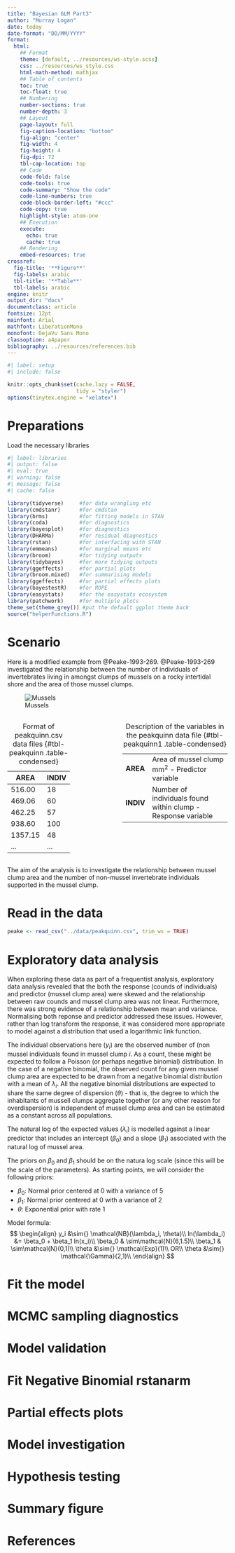 ```yaml
---
title: "Bayesian GLM Part3"
author: "Murray Logan"
date: today
date-format: "DD/MM/YYYY"
format: 
  html:
    ## Format
    theme: [default, ../resources/ws-style.scss]
    css: ../resources/ws_style.css
    html-math-method: mathjax
    ## Table of contents
    toc: true
    toc-float: true
    ## Numbering
    number-sections: true
    number-depth: 3
    ## Layout
    page-layout: full
    fig-caption-location: "bottom"
    fig-align: "center"
    fig-width: 4
    fig-height: 4
    fig-dpi: 72
    tbl-cap-location: top
    ## Code
    code-fold: false
    code-tools: true
    code-summary: "Show the code"
    code-line-numbers: true
    code-block-border-left: "#ccc"
    code-copy: true
    highlight-style: atom-one
    ## Execution
    execute:
      echo: true
      cache: true
    ## Rendering
    embed-resources: true
crossref:
  fig-title: '**Figure**'
  fig-labels: arabic
  tbl-title: '**Table**'
  tbl-labels: arabic
engine: knitr
output_dir: "docs"
documentclass: article
fontsize: 12pt
mainfont: Arial
mathfont: LiberationMono
monofont: DejaVu Sans Mono
classoption: a4paper
bibliography: ../resources/references.bib
---
```


```r
#| label: setup
#| include: false

knitr::opts_chunk$set(cache.lazy = FALSE,
                      tidy = "styler")
options(tinytex.engine = "xelatex")
```

# Preparations

Load the necessary libraries

```r
#| label: libraries
#| output: false
#| eval: true
#| warning: false
#| message: false
#| cache: false

library(tidyverse)     #for data wrangling etc
library(cmdstanr)      #for cmdstan
library(brms)          #for fitting models in STAN
library(coda)          #for diagnostics
library(bayesplot)     #for diagnostics
library(DHARMa)        #for residual diagnostics
library(rstan)         #for interfacing with STAN
library(emmeans)       #for marginal means etc
library(broom)         #for tidying outputs
library(tidybayes)     #for more tidying outputs
library(ggeffects)     #for partial plots
library(broom.mixed)   #for summarising models
library(ggeffects)     #for partial effects plots
library(bayestestR)    #for ROPE
library(easystats)     #for the easystats ecosystem
library(patchwork)     #for multiple plots
theme_set(theme_grey()) #put the default ggplot theme back
source("helperFunctions.R")
```

# Scenario

Here is a modified example from @Peake-1993-269.  @Peake-1993-269 investigated the relationship between the number of individuals of invertebrates living in amongst clumps of mussels on a rocky intertidal shore and the area of those mussel clumps.

![Mussels](../resources/mussels.jpg){#fig-mussels}

:::: {.columns}

::: {.column width="50%"}

| AREA      | INDIV   |
| --------- | ------- |
| 516.00    | 18      |
| 469.06    | 60      |
| 462.25    | 57      |
| 938.60    | 100     |
| 1357.15   | 48      |
| \...      | \...    |

: Format of peakquinn.csv data files {#tbl-peakquinn .table-condensed}

:::

::: {.column width="50%"}

----------- --------------------------------------------------------------
**AREA**    Area of mussel clump mm^2^ - Predictor variable
**INDIV**   Number of individuals found within clump - Response variable
----------- --------------------------------------------------------------

: Description of the variables in the peakquinn data file {#tbl-peakquinn1 .table-condensed}

:::
::::


The aim of the analysis is to investigate the relationship between mussel clump area and the number of non-mussel invertebrate individuals supported in the mussel clump.

# Read in the data

```r
peake <- read_csv("../data/peakquinn.csv", trim_ws = TRUE)
```


# Exploratory data analysis

When exploring these data as part of a frequentist analysis, exploratory data
analysis revealed that the both the response (counds of individuals) and
predictor (mussel clump area) were skewed and the relationship between raw
counds and mussel clump area was not linear.  Furthermore, there was strong
evidence of a relationship between mean and variance. Normalising both reponse
and predictor addressed these issues.  However, rather than log transform the
response, it was considered more appropriate to model against a distribution
that used a logarithmic link function.

The individual observations here ($y_i$) are the observed number of (non mussel
individuals found in mussel clump $i$.  As a count, these might be expected to
follow a Poisson (or perhaps negative binomial) distribution.  In the case of a
negative binomial, the observed count for any given mussel clump area are
expected to be drawn from a negative binomial distribution with a mean of
$\lambda_i$.  All the negative binomial distributions are expected to share the
same degree of dispersion ($\theta$) - that is, the degree to which the
inhabitants of mussell clumps aggregate together (or any other reason for
overdispersion) is independent of mussel clump area and can be estimated as a
constant across all populations.

The natural log of the expected values ($\lambda_i$) is modelled against a
linear predictor that includes an intercept ($\beta_0$) and a slope ($\beta_1$)
associated with the natural log of mussel area.

The priors on $\beta_0$ and $\beta_1$ should be on the natura log scale (since
this will be the scale of the parameters).  As starting points, we will consider
the following priors:

- $\beta_0$: Normal prior centered at 0 with a variance of 5
- $\beta_1$: Normal prior centered at 0 with a variance of 2
- $\theta$: Exponential prior with rate 1


Model formula:
$$
\begin{align}
y_i &\sim{} \mathcal{NB}(\lambda_i, \theta)\\
ln(\lambda_i) &= \beta_0 + \beta_1 ln(x_i)\\
\beta_0 & \sim\mathcal{N}(6,1.5)\\
\beta_1 & \sim\mathcal{N}(0,1)\\
\theta &\sim{} \mathcal{Exp}(1)\\
OR\\
\theta &\sim{} \mathcal{\Gamma}(2,1)\\
\end{align}
$$





# Fit the model



# MCMC sampling diagnostics

# Model validation


# Fit Negative Binomial rstanarm


# Partial effects plots

 
# Model investigation


# Hypothesis testing 

# Summary figure 


# References

